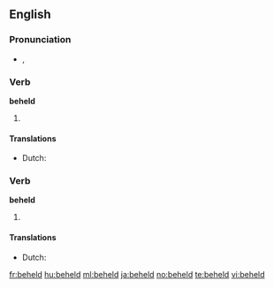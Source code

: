 ==English==

===Pronunciation===
* {{IPA|/ˈbɪ.hεld/}}, {{SAMPA|/"bI.hEld/}}

===Verb===
'''beheld'''

# {{simple past of|[[behold]]}}

====Translations====
{{trans-top|simple past of "behold"}}
* Dutch: {{t-|nl|aanschouwde}}
{{trans-mid}}
{{trans-bottom}}

===Verb===
'''beheld'''

# {{past participle of|[[behold]]}}

====Translations====
{{trans-top|past participle of "behold"}}
* Dutch: {{t-|nl|aanschouwd}}
{{trans-mid}}
{{trans-bottom}}

[[fr:beheld]]
[[hu:beheld]]
[[ml:beheld]]
[[ja:beheld]]
[[no:beheld]]
[[te:beheld]]
[[vi:beheld]]